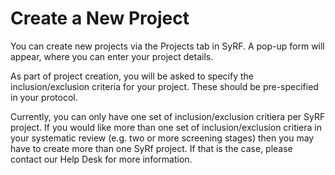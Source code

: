 # Create a New Project {#createProject}

You can create new projects via the Projects tab in SyRF. A pop-up form will appear, where you can enter your project details.

As part of project creation, you will be asked to specify the inclusion/exclusion criteria for your project. These should be pre-specified in your protocol.

Currently, you can only have one set of inclusion/exclusion critiera per SyRF project. If you would like more than one set of inclusion/exclusion critiera in your systematic review (e.g. two or more screening stages) then you may have to create more than one SyRf project. If that is the case, please contact our Help Desk for more information.
<!-- syrf mail -->